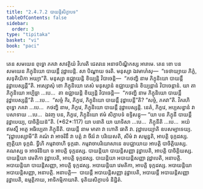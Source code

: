 ```yaml
---
title: "2.4.7.2 បាយន្តិសិក្ខាបទ"
tableOfContents: false
sidebar:
  order: 3
type: "tipitaka"
basket: "vi"
book: "paci"
---
```



<DynamicBreadcrumb />

<Division number="1072" book="paci">

<Paragraph number="3191" book="paci">
តេន សមយេន ពុទ្ធោ ភគវា សាវត្ថិយំ វិហរតិ ជេតវនេ អនាថបិណ្ឌិកស្ស អារាមេ. តេន ខោ បន សមយេន ភិក្ខុនិយោ បាយន្តឹ វុដ្ឋាបេន្តិ. សា បិណ្ឌាយ ចរតិ. មនុស្សា ឯវមាហំសុ—  “ទេថាយ្យាយ ភិក្ខំ, សទុតិយិកា អយ្យា”តិ. មនុស្សា ឧជ្ឈាយន្តិ ខិយ្យន្តិ វិបាចេន្តិ—  “កថញ្ហិ នាម ភិក្ខុនិយោ បាយន្តឹ វុដ្ឋាបេស្សន្តី”តិ.
</Paragraph>

<Paragraph number="3192" book="paci">
អស្សោសុំ ខោ ភិក្ខុនិយោ តេសំ មនុស្សានំ ឧជ្ឈាយន្តានំ ខិយ្យន្តានំ វិបាចេន្តានំ. យា តា ភិក្ខុនិយោ អប្បិច្ឆា …បេ…  តា ឧជ្ឈាយន្តិ ខិយ្យន្តិ វិបាចេន្តិ—  “កថញ្ហិ នាម ភិក្ខុនិយោ បាយន្តឹ វុដ្ឋាបេស្សន្តី”តិ …បេ…  “សច្ចំ កិរ, ភិក្ខវេ, ភិក្ខុនិយោ បាយន្តឹ វុដ្ឋាបេន្តី”តិ? “សច្ចំ, ភគវា”តិ. វិគរហិ ពុទ្ធោ ភគវា …បេ…  កថញ្ហិ នាម, ភិក្ខវេ, ភិក្ខុនិយោ បាយន្តឹ វុដ្ឋាបេស្សន្តិ. នេតំ, ភិក្ខវេ, អប្បសន្នានំ វា បសាទាយ …បេ…  ឯវញ្ច បន, ភិក្ខវេ, ភិក្ខុនិយោ ឥមំ សិក្ខាបទំ ឧទ្ទិសន្តុ—
</Paragraph>

</Division>
<Division number="1073" book="paci">

<Paragraph number="3193" book="paci">
<Emphasis>“យា បន ភិក្ខុនី បាយន្តឹ វុដ្ឋាបេយ្យ, បាចិត្តិយន៑”</Emphasis>តិ. (*62*:<Emphasis>117</Emphasis>)
</Paragraph>

</Division>
<Division number="1074" book="paci">

<Paragraph number="3194" book="paci">
<Emphasis>យា បនា</Emphasis>តិ យា យាទិសា …បេ…  <Emphasis>ភិក្ខុនី</Emphasis>តិ …បេ…  អយំ ឥមស្មឹ អត្ថេ អធិប្បេតា ភិក្ខុនីតិ.
</Paragraph>

<Paragraph number="3195" book="paci">
<Emphasis>បាយន្តី</Emphasis> នាម មាតា វា ហោតិ ធាតិ វា.
</Paragraph>

<Paragraph number="3196" book="paci">
<Emphasis>វុដ្ឋាបេយ្យា</Emphasis>តិ ឧបសម្បាទេយ្យ.
</Paragraph>

<Paragraph number="3197" book="paci">
“វុដ្ឋាបេស្សាមី”តិ គណំ វា អាចរិនឹ វា បត្តំ វា ចីវរំ វា បរិយេសតិ, សីមំ វា សម្មន្នតិ, អាបត្តិ ទុក្កដស្ស. ញត្តិយា ទុក្កដំ. ទ្វីហិ កម្មវាចាហិ ទុក្កដា. កម្មវាចាបរិយោសានេ ឧបជ្ឈាយាយ អាបត្តិ បាចិត្តិយស្ស. គណស្ស ច អាចរិនិយា ច អាបត្តិ ទុក្កដស្ស.
</Paragraph>

</Division>
<Division number="1075" book="paci">

<Paragraph number="3198" book="paci">
បាយន្តិយា បាយន្តិសញ្ញា វុដ្ឋាបេតិ, អាបត្តិ បាចិត្តិយស្ស. បាយន្តិយា វេមតិកា វុដ្ឋាបេតិ, អាបត្តិ ទុក្កដស្ស. បាយន្តិយា អបាយន្តិសញ្ញា វុដ្ឋាបេតិ, អនាបត្តិ. អបាយន្តិយា បាយន្តិសញ្ញា, អាបត្តិ ទុក្កដស្ស. អបាយន្តិយា វេមតិកា, អាបត្តិ ទុក្កដស្ស. អបាយន្តិយា អបាយន្តិសញ្ញា, អនាបត្តិ.
</Paragraph>

</Division>
<Division number="1076" book="paci">

<Paragraph number="3199" book="paci">
អនាបត្តិ—  បាយន្តឹ អបាយន្តិសញ្ញា វុដ្ឋាបេតិ, អបាយន្តឹ អបាយន្តិសញ្ញា វុដ្ឋាបេតិ, ឧម្មត្តិកាយ, អាទិកម្មិកាយាតិ.

</Paragraph>
</Division>

<Paragraph number="3200" type="center" book="paci">
ទុតិយសិក្ខាបទំ និដ្ឋិតំ.
</Paragraph>